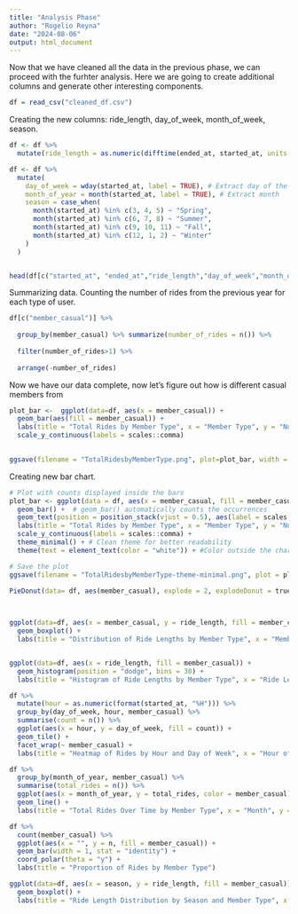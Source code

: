 ---
title: "Analysis Phase"
author: "Rogelio Reyna"
date: "2024-08-06"
output: html_document
---

Now that we have cleaned all the data in the previous phase, we can proceed with the furhter analysis. Here we are going to create additional columns and generate other interesting components.

```{r Load the cleaned data frame}
df = read_csv("cleaned_df.csv")

```

Creating the new columns: ride_length, day_of_week, month_of_week, season.

```{r Creating new columns}
df <- df %>%
  mutate(ride_length = as.numeric(difftime(ended_at, started_at, units = "mins")))

df <- df %>%
  mutate(
    day_of_week = wday(started_at, label = TRUE), # Extract day of the week
    month_of_year = month(started_at, label = TRUE), # Extract month
    season = case_when(
      month(started_at) %in% c(3, 4, 5) ~ "Spring",
      month(started_at) %in% c(6, 7, 8) ~ "Summer",
      month(started_at) %in% c(9, 10, 11) ~ "Fall",
      month(started_at) %in% c(12, 1, 2) ~ "Winter"
    )
  )


head(df[c("started_at", "ended_at","ride_length","day_of_week","month_of_year","season")])

```

Summarizing data. Counting the number of rides from the previous year for each type of user.

```{r}
df[c("member_casual")] %>% 
  
  group_by(member_casual) %>% summarize(number_of_rides = n()) %>% 
  
  filter(number_of_rides>1) %>% 
  
  arrange(-number_of_rides)
```


Now we have our data complete, now let's figure out how is different casual members from 
```{r Creating charts}

plot_bar <-  ggplot(data=df, aes(x = member_casual)) +
  geom_bar(aes(fill = member_casual)) +
  labs(title = "Total Rides by Member Type", x = "Member Type", y = "Number of Rides") +
  scale_y_continuous(labels = scales::comma)
 

ggsave(filename = "TotalRidesbyMemberType.png", plot=plot_bar, width = 8, height = 6, dpi=400)


```

Creating new bar chart.

```{r}
# Plot with counts displayed inside the bars
plot_bar <- ggplot(data = df, aes(x = member_casual, fill = member_casual)) +
  geom_bar() +  # geom_bar() automatically counts the occurrences
  geom_text(position = position_stack(vjust = 0.5), aes(label = scales::comma(..count..)), stat = "count", colour = "white", fontface = "bold") +  # Add count labels
  labs(title = "Total Rides by Member Type", x = "Member Type", y = "Number of Rides") +
  scale_y_continuous(labels = scales::comma) +
  theme_minimal() + # Clean theme for better readability
  theme(text = element_text(color = "white")) + #Color outside the chart itself, Number of rides, and member type. but not the values in the axis

# Save the plot
ggsave(filename = "TotalRidesbyMemberType-theme-minimal.png", plot = plot_bar, width = 8, height = 6, dpi = 400)
```



```{r}
PieDonut(data= df, aes(member_casual), explode = 2, explodeDonut = true)

  

```


```{r}
ggplot(data=df, aes(x = member_casual, y = ride_length, fill = member_casual)) +
  geom_boxplot() +
  labs(title = "Distribution of Ride Lengths by Member Type", x = "Member Type", y = "Ride Length")



```

```{r}
ggplot(data=df, aes(x = ride_length, fill = member_casual)) +
  geom_histogram(position = "dodge", bins = 30) +
  labs(title = "Histogram of Ride Lengths by Member Type", x = "Ride Length", y = "Count")


```

```{r}
df %>%
  mutate(hour = as.numeric(format(started_at, "%H"))) %>%
  group_by(day_of_week, hour, member_casual) %>%
  summarise(count = n()) %>%
  ggplot(aes(x = hour, y = day_of_week, fill = count)) +
  geom_tile() +
  facet_wrap(~ member_casual) +
  labs(title = "Heatmap of Rides by Hour and Day of Week", x = "Hour of Day", y = "Day of Week")

```

```{r}
df %>%
  group_by(month_of_year, member_casual) %>%
  summarise(total_rides = n()) %>%
  ggplot(aes(x = month_of_year, y = total_rides, color = member_casual)) +
  geom_line() +
  labs(title = "Total Rides Over Time by Member Type", x = "Month", y = "Total Rides")


```

```{r}
df %>%
  count(member_casual) %>%
  ggplot(aes(x = "", y = n, fill = member_casual)) +
  geom_bar(width = 1, stat = "identity") +
  coord_polar(theta = "y") +
  labs(title = "Proportion of Rides by Member Type")


```

```{r}
ggplot(data=df, aes(x = season, y = ride_length, fill = member_casual)) +
  geom_boxplot() +
  labs(title = "Ride Length Distribution by Season and Member Type", x = "Season", y = "Ride Length")
```





